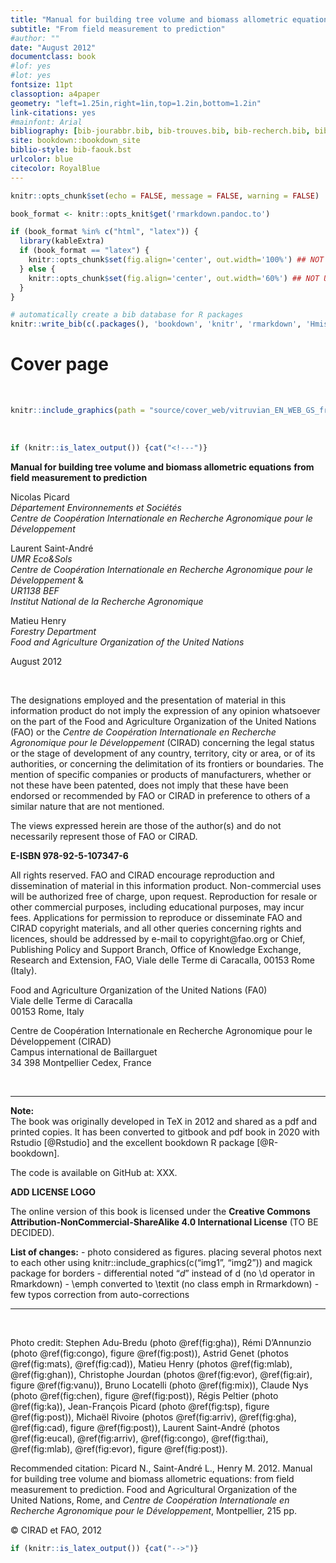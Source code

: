 ---
title: "Manual for building tree volume and biomass allometric equations"
subtitle: "From field measurement to prediction"
#author: ""
date: "August 2012"
documentclass: book
#lof: yes
#lot: yes
fontsize: 11pt
classoption: a4paper
geometry: "left=1.25in,right=1in,top=1.2in,bottom=1.2in"
link-citations: yes
#mainfont: Arial
bibliography: [bib-jourabbr.bib, bib-trouves.bib, bib-recherch.bib, bib-rstudio.bib, bib-packages.bib]
site: bookdown::bookdown_site
biblio-style: bib-faouk.bst
urlcolor: blue
citecolor: RoyalBlue 
---

```{r setup, include=FALSE}

knitr::opts_chunk$set(echo = FALSE, message = FALSE, warning = FALSE)

book_format <- knitr::opts_knit$get('rmarkdown.pandoc.to')

if (book_format %in% c("html", "latex")) {
  library(kableExtra)
  if (book_format == "latex") {
    knitr::opts_chunk$set(fig.align='center', out.width='100%') ## NOT USED: fig.pos='H', 
  } else {
    knitr::opts_chunk$set(fig.align='center', out.width='60%') ## NOT USED: fig.pos='H', 
  }
}

# automatically create a bib database for R packages
knitr::write_bib(c(.packages(), 'bookdown', 'knitr', 'rmarkdown', 'Hmisc'), 'bib-packages.bib')


```


<!-- ADD COVER PAGE TO HTML OUTPUT -->

<!-- `r if (book_format == "html") ' -->
# Cover page {-}
<!-- '` -->

\  

```{r main_page, eval=knitr::is_html_output(), out.width='75%', fig.asp=0.5, fig.align='center', fig.pos = 'H'}

knitr::include_graphics(path = "source/cover_web/vitruvian_EN_WEB_GS_front.png")

```

\  

<!-- +++++++++++++++++++++++++++++++++++++++++++++++++++ -->
<!-- HIDE THIS SECTION FOR PDF (see tex_before_body.tex) -->
<!-- +++++++++++++++++++++++++++++++++++++++++++++++++++ -->

```{r results='asis', echo=FALSE}
if (knitr::is_latex_output()) {cat("<!---")}
```

**Manual for building tree volume and biomass allometric equations**
**from field measurement to prediction**

Nicolas Picard  
*Département Environnements et Sociétés*  
*Centre de Coopération Internationale en Recherche Agronomique pour le Développement*  

Laurent Saint-André  
*UMR Eco\&Sols*  
*Centre de Coopération Internationale en Recherche Agronomique pour le Développement* \&  
*UR1138 BEF*  
*Institut National de la Recherche Agronomique*

Matieu Henry  
*Forestry Department*  
*Food and Agriculture Organization of the United Nations*

August 2012

\  

The designations employed and the presentation of material in this information product do not imply the expression of any opinion whatsoever on the part of the Food and Agriculture Organization of the United Nations (FAO) or the *Centre de Coopération Internationale en Recherche Agronomique pour le Développement* (CIRAD) concerning the legal status or the stage of development of any country, territory, city or area, or of its authorities, or concerning the delimitation of its frontiers or boundaries. The mention of specific companies or products of manufacturers, whether or not these have been patented, does not imply that these have been endorsed or recommended by FAO or CIRAD in preference to others of a similar nature that are not mentioned.

The views expressed herein are those of the author(s) and do not necessarily represent those of FAO or CIRAD.

**E-ISBN 978-92-5-107347-6**

All rights reserved. FAO and CIRAD encourage reproduction and dissemination of material in this information product. Non-commercial uses will be authorized free of charge, upon request. Reproduction for resale or other commercial purposes, including educational purposes, may incur fees. Applications for permission to reproduce or disseminate FAO and CIRAD copyright materials, and all other queries concerning rights and licences, should be addressed by e-mail to copyright@fao.org or Chief, Publishing Policy and Support Branch, Office of Knowledge Exchange, Research and Extension, FAO, Viale delle Terme di Caracalla, 00153 Rome (Italy).

Food and Agriculture Organization of the United Nations (FA0)  
Viale delle Terme di Caracalla  
00153 Rome, Italy  

Centre de Coopération Internationale en Recherche Agronomique pour le Développement (CIRAD)  
Campus international de Baillarguet  
34 398 Montpellier Cedex, France

\ 

---

**Note:**  
The book was originally developed in TeX in 2012 and shared as a pdf and printed copies. It has been converted to gitbook and pdf book in 2020 with Rstudio [@Rstudio] and the excellent bookdown R package [@R-bookdown].

The code is available on GitHub at: XXX. 

**ADD LICENSE LOGO**

The online version of this book is licensed under the **Creative Commons Attribution-NonCommercial-ShareAlike 4.0 International License** (TO BE DECIDED). 

**List of changes:**
- photo considered as figures. placing several photos next to each other using knitr::include_graphics(c("img1", "img2")) and magick package for borders
- differential noted "$d$" instead of d (no \\d operator in Rmarkdown)
- \\emph converted to \\textit (no class emph in Rrmarkdown)
- few typos correction from auto-corrections

---

\  

Photo credit: 
Stephen Adu-Bredu (photo \@ref(fig:gha)), 
Rémi D'Annunzio (photo \@ref(fig:congo), figure \@ref(fig:post)), 
Astrid Genet (photos \@ref(fig:mats), \@ref(fig:cad)), 
Matieu Henry (photos \@ref(fig:mlab), \@ref(fig:ghan)), 
Christophe Jourdan (photos \@ref(fig:evor), \@ref(fig:air), figure \@ref(fig:vanu)), 
Bruno Locatelli (photo \@ref(fig:mix)), 
Claude Nys (photo \@ref(fig:chen), figure \@ref(fig:post)),
Régis Peltier (photo \@ref(fig:ka)), 
Jean-François Picard (photo \@ref(fig:tsp), figure \@ref(fig:post)), 
Michaël Rivoire (photos \@ref(fig:arriv), \@ref(fig:gha), \@ref(fig:cad), figure \@ref(fig:post)), 
Laurent Saint-André (photos \@ref(fig:eucal), \@ref(fig:arriv), \@ref(fig:congo),
\@ref(fig:thai), \@ref(fig:mlab), \@ref(fig:evor), figure \@ref(fig:post)).

Recommended citation: Picard N., Saint-André L., Henry M. 2012. Manual for building tree volume and biomass allometric equations: from field measurement to prediction. Food and Agricultural Organization of the United Nations, Rome, and *Centre de Coopération Internationale en Recherche Agronomique pour le Développement*, Montpellier, 215 pp.

&copy; CIRAD et FAO, 2012


```{r results='asis', echo=FALSE}
if (knitr::is_latex_output()) {cat("-->")}
```

<!-- +++++++++++++++++++++++++++++++++++++++++++++++++++ -->
<!--               END SECTION HIDING FOR PDF            -->
<!-- +++++++++++++++++++++++++++++++++++++++++++++++++++ -->


